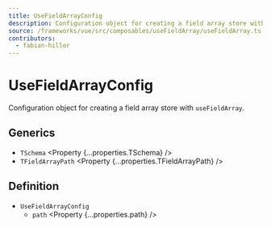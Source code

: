 ```yaml
---
title: UseFieldArrayConfig
description: Configuration object for creating a field array store with useFieldArray.
source: /frameworks/vue/src/composables/useFieldArray/useFieldArray.ts
contributors:
  - fabian-hiller
---
```



# UseFieldArrayConfig

Configuration object for creating a field array store with <Link href="../useFieldArray/">`useFieldArray`</Link>.

## Generics

- `TSchema` <Property {...properties.TSchema} />
- `TFieldArrayPath` <Property {...properties.TFieldArrayPath} />

## Definition

- `UseFieldArrayConfig`
  - `path` <Property {...properties.path} />
